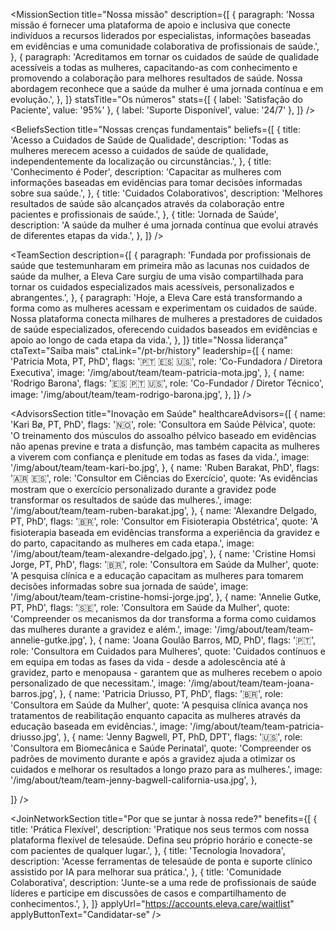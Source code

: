 

<HeadlineSection
  title="Transformando o cuidado de saúde da mulher através da inovação e compaixão"
  description="Na Eleva Care, nos dedicamos a capacitar mulheres de todas as idades para que assumam o controle de sua saúde e bem-estar."
/>

<MissionSection
  title="Nossa missão"
  description={[
    {
      paragraph:
        'Nossa missão é fornecer uma plataforma de apoio e inclusiva que conecte indivíduos a recursos liderados por especialistas, informações baseadas em evidências e uma comunidade colaborativa de profissionais de saúde.',
    },
    {
      paragraph:
        'Acreditamos em tornar os cuidados de saúde de qualidade acessíveis a todas as mulheres, capacitando-as com conhecimento e promovendo a colaboração para melhores resultados de saúde. Nossa abordagem reconhece que a saúde da mulher é uma jornada contínua e em evolução.',
    },
  ]}
  statsTitle="Os números"
  stats={[
    { label: 'Satisfação do Paciente', value: '95%' },
    { label: 'Suporte Disponível', value: '24/7' },
  ]}
/>

<HeadlineSection
  label="Nossa visão"
  title="Unindo ciência e cuidado para cada mulher"
  description="Para unir o gap entre pesquisa científica e aplicação prática, entregando soluções de cuidados de saúde da mulher de forma acessível e personalizadas em todas as fases da vida."
/>

<BeliefsSection
  title="Nossas crenças fundamentais"
  beliefs={[
    {
      title: 'Acesso a Cuidados de Saúde de Qualidade',
      description:
        'Todas as mulheres merecem acesso a cuidados de saúde de qualidade, independentemente da localização ou circunstâncias.',
    },
    {
      title: 'Conhecimento é Poder',
      description:
        'Capacitar as mulheres com informações baseadas em evidências para tomar decisões informadas sobre sua saúde.',
    },
    {
      title: 'Cuidados Colaborativos',
      description:
        'Melhores resultados de saúde são alcançados através da colaboração entre pacientes e profissionais de saúde.',
    },
    {
      title: 'Jornada de Saúde',
      description:
        'A saúde da mulher é uma jornada contínua que evolui através de diferentes etapas da vida.',
    },
  ]}
/>

<HeadlineSection
  label="Conheça a nossa equipe"
  title="Liderada por inovadores e especialistas em saúde"
  description="Nossa equipe combina expertise em saúde da mulher, tecnologia e cuidado com pacientes para revolucionar a entrega de cuidados de saúde."
/>

<TeamSection
  description={[
    {
      paragraph:
        'Fundada por profissionais de saúde que testemunharam em primeira mão as lacunas nos cuidados de saúde da mulher, a Eleva Care surgiu de uma visão compartilhada para tornar os cuidados especializados mais acessíveis, personalizados e abrangentes.',
    },
    {
      paragraph:
        'Hoje, a Eleva Care está transformando a forma como as mulheres acessam e experimentam os cuidados de saúde. Nossa plataforma conecta milhares de mulheres a prestadores de cuidados de saúde especializados, oferecendo cuidados baseados em evidências e apoio ao longo de cada etapa da vida.',
    },
  ]}
  title="Nossa liderança"
  ctaText="Saiba mais"
  ctaLink="/pt-br/history"
  leadership={[
    {
      name: 'Patricia Mota, PT, PhD',
      flags: '🇵🇹 🇪🇸 🇺🇸',
      role: 'Co-Fundadora / Diretora Executiva',
      image: '/img/about/team/team-patricia-mota.jpg',
    },
    {
      name: 'Rodrigo Barona',
      flags: '🇪🇸 🇵🇹 🇺🇸',
      role: 'Co-Fundador / Diretor Técnico',
      image: '/img/about/team/team-rodrigo-barona.jpg',
    },
  ]}
/>

<HeadlineSection
  label="Guiada por especialistas do setor"
  title="Conselho Consultivo"
  description="Nossa consultoria de especialistas do setor traz consigo liderança e inovação para o nosso trabalho."
/>

<AdvisorsSection
  title="Inovação em Saúde"
  healthcareAdvisors={[
    {
      name: 'Kari Bø, PT, PhD',
      flags: '🇳🇴',
      role: 'Consultora em Saúde Pélvica',
      quote:
        'O treinamento dos músculos do assoalho pélvico baseado em evidências não apenas previne e trata a disfunção, mas também capacita as mulheres a viverem com confiança e plenitude em todas as fases da vida.',
      image: '/img/about/team/team-kari-bo.jpg',
    },
    {
      name: 'Ruben Barakat, PhD',
      flags: '🇦🇷 🇪🇸',
      role: 'Consultor em Ciências do Exercício',
      quote:
        'As evidências mostram que o exercício personalizado durante a gravidez pode transformar os resultados de saúde das mulheres.',
      image: '/img/about/team/team-ruben-barakat.jpg',
    },
        {
      name: 'Alexandre Delgado, PT, PhD',
      flags: '🇧🇷',
      role: 'Consultor em Fisioterapia Obstétrica',
      quote:
        'A fisioterapia baseada em evidências transforma a experiência da gravidez e do parto, capacitando as mulheres em cada etapa.',
      image: '/img/about/team/team-alexandre-delgado.jpg',
    },
    {
      name: 'Cristine Homsi Jorge, PT, PhD',
      flags: '🇧🇷',
      role: 'Consultora em Saúde da Mulher',
      quote:
        'A pesquisa clínica e a educação capacitam as mulheres para tomarem decisões informadas sobre sua jornada de saúde',
      image: '/img/about/team/team-cristine-homsi-jorge.jpg',
    },
   {
      name: 'Annelie Gutke, PT, PhD',
      flags: '🇸🇪',
      role: 'Consultora em Saúde da Mulher',
      quote:
        'Compreender os mecanismos da dor transforma a forma como cuidamos das mulheres durante a gravidez e além.',
      image: '/img/about/team/team-annelie-gutke.jpg',
    },
       {
      name: 'Joana Goulão Barros, MD, PhD',
      flags: '🇵🇹',
      role: 'Consultora em Cuidados para Mulheres',
      quote:
        'Cuidados contínuos e em equipa em todas as fases da vida - desde a adolescência até à gravidez, parto e menopausa - garantem que as mulheres recebem o apoio personalizado de que necessitam.',
      image: '/img/about/team/team-joana-barros.jpg',
    },
    {
      name: 'Patricia Driusso, PT, PhD',
      flags: '🇧🇷',
      role: 'Consultora em Saúde da Mulher',
      quote:
        'A pesquisa clínica avança nos tratamentos de reabilitação enquanto capacita as mulheres através da educação baseada em evidências.',
      image: '/img/about/team/team-patricia-driusso.jpg',
    },
    {
      name: 'Jenny Bagwell, PT, PhD, DPT',
      flags: '🇺🇸',
      role: 'Consultora em Biomecânica e Saúde Perinatal',
      quote:
        'Compreender os padrões de movimento durante e após a gravidez ajuda a otimizar os cuidados e melhorar os resultados a longo prazo para as mulheres.',
      image: '/img/about/team/team-jenny-bagwell-california-usa.jpg',
    },

]}
/>

<HeadlineSection
  label="Junte-se à nossa rede"
  title="Transforme os cuidados de saúde da mulher conosco"
  description="Junte-se a uma comunidade de profissionais de saúde dedicados que tornam os cuidados de qualidade acessíveis às mulheres em todo lugar."
/>

<JoinNetworkSection
  title="Por que se juntar à nossa rede?"
  benefits={[
    {
      title: 'Prática Flexível',
      description:
        'Pratique nos seus termos com nossa plataforma flexível de telesaúde. Defina seu próprio horário e conecte-se com pacientes de qualquer lugar.',
    },
    {
      title: 'Tecnologia Inovadora',
      description:
        'Acesse ferramentas de telesaúde de ponta e suporte clínico assistido por IA para melhorar sua prática.',
    },
    {
      title: 'Comunidade Colaborativa',
      description:
        'Junte-se a uma rede de profissionais de saúde líderes e participe em discussões de casos e compartilhamento de conhecimentos.',
    },
  ]}
  applyUrl="https://accounts.eleva.care/waitlist"
  applyButtonText="Candidatar-se"
/>
